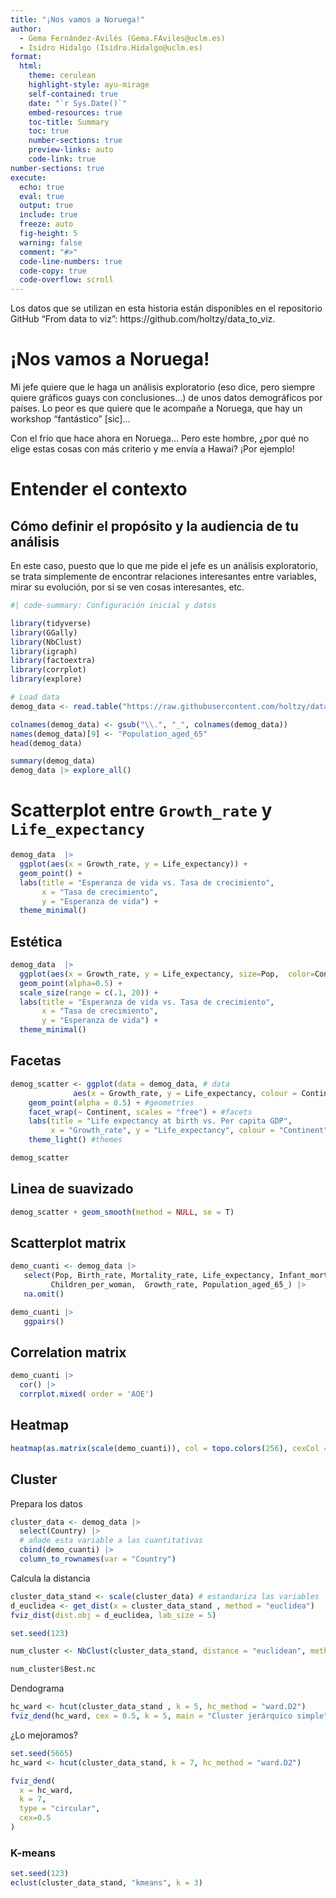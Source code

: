 ```yaml
---
title: "¡Nos vamos a Noruega!"
author:
  - Gema Fernández-Avilés (Gema.FAviles@uclm.es)
  - Isidro Hidalgo (Isidro.Hidalgo@uclm.es)
format:
  html:
    theme: cerulean
    highlight-style: ayu-mirage
    self-contained: true
    date: "`r Sys.Date()`"
    embed-resources: true
    toc-title: Summary
    toc: true
    number-sections: true
    preview-links: auto
    code-link: true
number-sections: true
execute:
  echo: true
  eval: true
  output: true
  include: true
  freeze: auto
  fig-height: 5
  warning: false
  comment: "#>"
  code-line-numbers: true
  code-copy: true
  code-overflow: scroll
---
```


::: {.callout-note}
Los datos que se utilizan en esta historia están disponibles en el repositorio GitHub "From data to viz": https://github.com/holtzy/data_to_viz.
:::

# ¡Nos vamos a Noruega!

Mi jefe quiere que le haga un análisis exploratorio (eso dice, pero siempre quiere gráficos guays con conclusiones...) de unos datos demográficos por países. Lo peor es que quiere que le acompañe a Noruega, que hay un workshop "fantástico" [sic]...

Con el frío que hace ahora en Noruega... Pero este hombre, ¿por qué no elige estas cosas con más criterio y me envía a Hawai? ¡Por ejemplo!

# Entender el contexto

::: {.callout-tip}

## Cómo definir el propósito y la audiencia de tu análisis

En este caso, puesto que lo que me pide el jefe es un análisis exploratorio, se trata simplemente de encontrar relaciones interesantes entre variables, mirar su evolución, por si se ven cosas interesantes, etc.
:::

```r
#| code-summary: Configuración inicial y datos

library(tidyverse)
library(GGally)
library(NbClust)
library(igraph)
library(factoextra)
library(corrplot)
library(explore)

# Load data
demog_data <- read.table("https://raw.githubusercontent.com/holtzy/data_to_viz/master/Example_dataset/multivariate.csv", header = T, sep = ";")

colnames(demog_data) <- gsub("\\.", "_", colnames(demog_data))
names(demog_data)[9] <- "Population_aged_65"
head(demog_data)
```

```r
summary(demog_data)
demog_data |> explore_all()
```


# Scatterplot entre `Growth_rate` y `Life_expectancy`

```r
demog_data  |>
  ggplot(aes(x = Growth_rate, y = Life_expectancy)) +
  geom_point() +
  labs(title = "Esperanza de vida vs. Tasa de crecimiento",
       x = "Tasa de crecimiento",
       y = "Esperanza de vida") +
  theme_minimal()
```

## Estética 

```r
demog_data  |>
  ggplot(aes(x = Growth_rate, y = Life_expectancy, size=Pop,  color=Continent)) +
  geom_point(alpha=0.5) +
  scale_size(range = c(.1, 20)) +
  labs(title = "Esperanza de vida vs. Tasa de crecimiento",
       x = "Tasa de crecimiento",
       y = "Esperanza de vida") +
  theme_minimal()
```

## Facetas

```r
demog_scatter <- ggplot(data = demog_data, # data
              aes(x = Growth_rate, y = Life_expectancy, colour = Continent)) + #aesthetics
    geom_point(alpha = 0.5) + #geometries
    facet_wrap(~ Continent, scales = "free") + #facets
    labs(title = "Life expectancy at birth vs. Per capita GDP", 
         x = "Growth_rate", y = "Life_expectancy", colour = "Continent") + #labels
    theme_light() #themes

demog_scatter 
```

## Linea de suavizado

```r
demog_scatter + geom_smooth(method = NULL, se = T) 
```

## Scatterplot matrix

```r
demo_cuanti <- demog_data |>
   select(Pop, Birth_rate, Mortality_rate, Life_expectancy, Infant_mortality, 
         Children_per_woman,  Growth_rate, Population_aged_65_) |>
   na.omit()

demo_cuanti |> 
   ggpairs()
```

## Correlation matrix

```r
demo_cuanti |> 
  cor() |> 
  corrplot.mixed( order = 'AOE')
```


## Heatmap

```r
heatmap(as.matrix(scale(demo_cuanti)), col = topo.colors(256), cexCol =  0.5) 
```

## Cluster

Prepara los datos

```r
cluster_data <- demog_data |>
  select(Country) |>
  # añade esta variable a las cuantitativas
  cbind(demo_cuanti) |>
  column_to_rownames(var = "Country")
```


Calcula la distancia

```r
cluster_data_stand <- scale(cluster_data) # estandariza las variables
d_euclidea <- get_dist(x = cluster_data_stand , method = "euclidea")
fviz_dist(dist.obj = d_euclidea, lab_size = 5)
```


```r
set.seed(123)

num_cluster <- NbClust(cluster_data_stand, distance = "euclidean", method = "ward.D2", min.nc = 2, max.nc = 10)

num_cluster$Best.nc
```


Dendograma

```r
hc_ward <- hcut(cluster_data_stand , k = 5, hc_method = "ward.D2")
fviz_dend(hc_ward, cex = 0.5, k = 5, main = "Cluster jerárquico simple")
```
¿Lo mejoramos?

```r
set.seed(5665)
hc_ward <- hcut(cluster_data_stand, k = 7, hc_method = "ward.D2")

fviz_dend(
  x = hc_ward,
  k = 7,
  type = "circular",
  cex=0.5
)
```


### K-means

```r
set.seed(123)
eclust(cluster_data_stand, "kmeans", k = 3)
```




